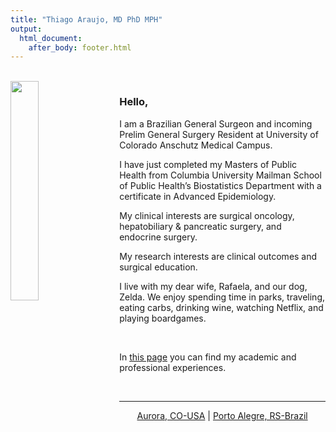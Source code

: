 ```yaml
---
title: "Thiago Araujo, MD PhD MPH"
output: 
  html_document:
    after_body: footer.html
---
```

<br>
<img src="images/WEB_me.jpg" style="width:30%;padding-right: 20px" align="left">

### Hello,

I am a Brazilian General Surgeon and incoming Prelim General Surgery Resident at University of Colorado Anschutz Medical Campus.

I have just completed my Masters of Public Health from Columbia University Mailman School of Public Health's Biostatistics Department with a certificate in Advanced Epidemiology. 

My clinical interests are surgical oncology, hepatobiliary & pancreatic surgery, and endocrine surgery.

My research interests are clinical outcomes and surgical education.

I live with my dear wife, Rafaela, and our dog, Zelda. We enjoy spending time in parks, traveling, eating carbs, drinking wine, watching Netflix, and playing boardgames.

&nbsp;


In [this page](resume.html) you can find my academic and professional experiences. 

&nbsp;
<hr />
<p style="text-align: center;"><a href="https://www.google.com/maps/search/anschutz+medical+campus/@39.7436676,-104.8417834,17z/data=!3m1!4b1">Aurora, CO-USA</a> | <a href="https://www.google.com/maps/place/HCPA+-+Hospital+de+Cl%C3%ADnicas+de+Porto+Alegre/@-30.0386844,-51.208619,17z/data=!3m1!4b1!4m5!3m4!1s0x9519784ebb3943df:0xe484226d1bf56a44!8m2!3d-30.0386891!4d-51.206425">Porto Alegre, RS-Brazil</a></p>
